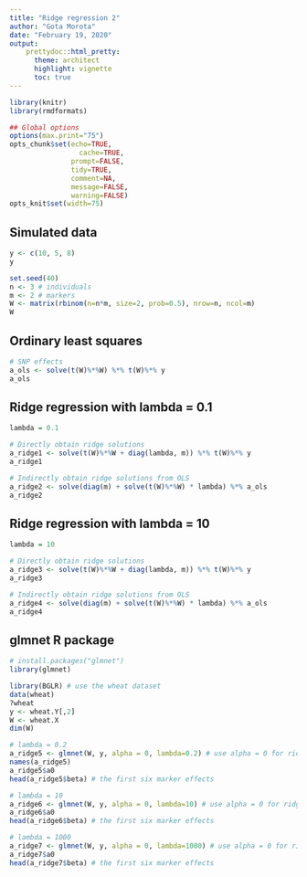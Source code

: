 ```yaml
---
title: "Ridge regression 2"
author: "Gota Morota"
date: "February 19, 2020"
output: 
    prettydoc::html_pretty:
      theme: architect
      highlight: vignette
      toc: true
---
```



```r
library(knitr)
library(rmdformats)

## Global options
options(max.print="75")
opts_chunk$set(echo=TRUE,
	             cache=TRUE,
               prompt=FALSE,
               tidy=TRUE,
               comment=NA,
               message=FALSE,
               warning=FALSE)
opts_knit$set(width=75)
```


## Simulated data 
```r
y <- c(10, 5, 8)
y

set.seed(40)
n <- 3 # individuals
m <- 2 # markers 
W <- matrix(rbinom(n=n*m, size=2, prob=0.5), nrow=n, ncol=m)
W
```

## Ordinary least squares 
```r
# SNP effects
a_ols <- solve(t(W)%*%W) %*% t(W)%*% y 
a_ols
```


## Ridge regression with lambda = 0.1
```r
lambda = 0.1

# Directly obtain ridge solutions 
a_ridge1 <- solve(t(W)%*%W + diag(lambda, m)) %*% t(W)%*% y
a_ridge1

# Indirectly obtain ridge solutions from OLS
a_ridge2 <- solve(diag(m) + solve(t(W)%*%W) * lambda) %*% a_ols
a_ridge2
```


## Ridge regression with lambda = 10
```r
lambda = 10

# Directly obtain ridge solutions 
a_ridge3 <- solve(t(W)%*%W + diag(lambda, m)) %*% t(W)%*% y
a_ridge3

# Indirectly obtain ridge solutions from OLS
a_ridge4 <- solve(diag(m) + solve(t(W)%*%W) * lambda) %*% a_ols
a_ridge4
```


## glmnet R package 
```r
# install.packages("glmnet")
library(glmnet)

library(BGLR) # use the wheat dataset
data(wheat)
?wheat
y <- wheat.Y[,2]
W <- wheat.X
dim(W)

# lambda = 0.2
a_ridge5 <- glmnet(W, y, alpha = 0, lambda=0.2) # use alpha = 0 for ridge
names(a_ridge5)
a_ridge5$a0
head(a_ridge5$beta) # the first six marker effects

# lambda = 10
a_ridge6 <- glmnet(W, y, alpha = 0, lambda=10) # use alpha = 0 for ridge
a_ridge6$a0
head(a_ridge6$beta) # the first six marker effects

# lambda = 1000
a_ridge7 <- glmnet(W, y, alpha = 0, lambda=1000) # use alpha = 0 for ridge
a_ridge7$a0
head(a_ridge7$beta) # the first six marker effects


```


